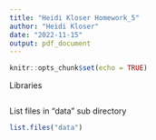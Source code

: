 ```yaml
---
title: "Heidi Kloser Homework_5"
author: "Heidi Kloser"
date: "2022-11-15"
output: pdf_document
---
```


```r
knitr::opts_chunk$set(echo = TRUE)
```

Libraries
```r

```

List files in "data" sub directory
```r
list.files("data")
```

